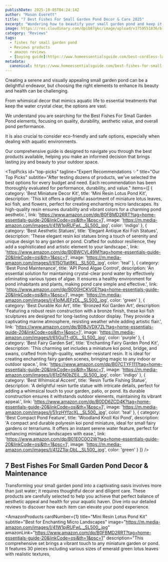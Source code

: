 ```yaml
---
publishDate: 2025-10-05T04:24:14Z
author: "Mason Everett"
title: "7 Best Fishes For Small Garden Pond Decor & Care 2025"
excerpt: "Wondering how to beautify your small garden pond and keep it pristine? We tested top decor and care products to help you choose the best for an enchanting pond."
image: https://res.cloudinary.com/dpib87gkc/image/upload/v1759551836/blog_image_1759551835_cwuisr.webp
category: "Reviews"
tags:
  - fishes for small garden pond
  - Reviews products
  - amazon reviews
  - [buying guide](https://www.homeessentialsguide.com/best-cordless-lawn-mower-small-garden)
metadata:
  canonical: https://www.homeessentialsguide.com/best-fishes-for-small-garden-pond
---
```



<p>Creating a serene and visually appealing small garden pond can be a delightful endeavor, but choosing the right elements to enhance its beauty and health can be challenging.</p>
<p>From whimsical decor that mimics aquatic life to essential treatments that keep the water crystal clear, the options are vast.</p>
<p>We understand you are searching for the Best Fishes For Small Garden Pond elements, focusing on quality, durability, aesthetic value, and overall pond performance.</p>
<p>It is also crucial to consider eco-friendly and safe options, especially when dealing with aquatic environments.</p>
<p>Our comprehensive guide is designed to navigate you through the best products available, helping you make an informed decision that brings lasting joy and beauty to your outdoor space.</p>

<TopPicks
  id="top-picks"
  tagline="Expert Recommendations ✨"
  title="Our Top Picks"
  subtitle="After testing dozens of products, we've selected the best options for every budget and need. Each recommendation has been thoroughly evaluated for performance, durability, and value."
  items={[
    {
      category: 'Best Miniature Decor Kit',
      title: 'Mini Resin Lotus Pond Kit',
      description: 'This kit offers a delightful assortment of miniature lotus leaves, koi fish, and flowers, perfect for creating enchanting micro landscapes. Its high-quality resin ensures durability and vibrant colors for a charming pond aesthetic.',
      link: 'https://www.amazon.com/dp/B0FBMD2RRT?tag=home-essentials-guide-20&linkCode=osi&th=1&psc=1',
      image: 'https://m.media-amazon.com/images/I/41W1pjRUFwL._SL500_.jpg',
      color: 'indigo'
    },
    {
      category: 'Best Aesthetic Statues',
      title: 'Elegant Antique Koi Fish Statues',
      description: 'These elegant resin koi statues bring a touch of serenity and unique design to any garden or pond. Crafted for outdoor resilience, they add a sophisticated and artistic element to your landscape.',
      link: 'https://www.amazon.com/dp/B0BWCVL49M?tag=home-essentials-guide-20&linkCode=osi&th=1&psc=1',
      image: 'https://m.media-amazon.com/images/I/615O1Iat8KL._SL500_.jpg',
      color: 'teal'
    },
    {
      category: 'Best Pond Maintenance',
      title: 'API Pond Algae Control',
      description: 'An essential solution for maintaining crystal-clear pond water by effectively eliminating various types of algae. It ensures a healthy environment for pond inhabitants and plants, making pond care simple and effective.',
      link: 'https://www.amazon.com/dp/B000HCKVGE?tag=home-essentials-guide-20&linkCode=osi&th=1&psc=1',
      image: 'https://m.media-amazon.com/images/I/41plMJEFzDL._SL500_.jpg',
      color: 'green'
    },
    {
      category: 'Best Durable Koi Art',
      title: 'Bronzed Koi Garden Art',
      description: 'Featuring a robust resin construction with a bronze finish, these koi fish sculptures are designed for long-lasting outdoor display. They provide a captivating marine atmosphere, resisting weather while adding artistic flair.',
      link: 'https://www.amazon.com/dp/B0BJVDX7ZL?tag=home-essentials-guide-20&linkCode=osi&th=1&psc=1',
      image: 'https://m.media-amazon.com/images/I/61jGuTf-dOL._SL500_.jpg',
      color: 'purple'
    },
    {
      category: 'Best Fairy Garden Set',
      title: 'Enchanting Fairy Garden Pond Kit',
      description: 'This charming set includes a miniature koi pond, bridge, and swans, crafted from high-quality, weather-resistant resin. It is ideal for creating enchanting fairy garden scenes, bringing magic to any indoor or outdoor space.',
      link: 'https://www.amazon.com/dp/B07CTYF111?tag=home-essentials-guide-20&linkCode=osi&th=1&psc=1',
      image: 'https://m.media-amazon.com/images/I/61zDN0bZEiL._SL500_.jpg',
      color: 'indigo'
    },
    {
      category: 'Best Whimsical Accent',
      title: 'Resin Turtle Fishing Statue',
      description: 'A delightful resin turtle statue with intricate details, perfect for adding a whimsical touch to your garden, patio, or pond. Its durable construction ensures it withstands outdoor elements, maintaining its vibrant appeal.',
      link: 'https://www.amazon.com/dp/B0DD6ZCD4K?tag=home-essentials-guide-20&linkCode=osi&th=1&psc=1',
      image: 'https://m.media-amazon.com/images/I/51rzHYfzcXL._SL500_.jpg',
      color: 'teal'
    },
    {
      category: 'Best Compact Pond Feature',
      title: 'Woodland Knoll Koi Pond',
      description: 'A compact and durable polyresin koi pond miniature, ideal for small fairy gardens or terrariums. It offers an instant serene water feature, perfect for enhancing miniature landscapes with ease.',
      link: 'https://www.amazon.com/dp/B01E0C0O2W?tag=home-essentials-guide-20&linkCode=osi&th=1&psc=1',
      image: 'https://m.media-amazon.com/images/I/412Z1Ia-DbL._SL500_.jpg',
      color: 'green'
    }
  ]}
/>

## 7 Best Fishes For Small Garden Pond Decor & Maintenance

Transforming your small garden pond into a captivating oasis involves more than just water; it requires thoughtful decor and diligent care. These products are carefully selected to help you achieve that perfect balance of aesthetic appeal and health for your aquatic haven. Dive into our detailed reviews to discover how each item can elevate your pond experience.

<AmazonProducts
  cardNumber={1}
  title="Mini Resin Lotus Pond Kit"
  subtitle="Best for Enchanting Micro Landscapes"
  image="https://m.media-amazon.com/images/I/41W1pjRUFwL._SL500_.jpg"
  amazonLink="https://www.amazon.com/dp/B0FBMD2RRT?tag=home-essentials-guide-20&linkCode=osi&th=1&psc=1"
  description="This comprehensive set brings a vibrant touch to any miniature garden or pond. It features 30 pieces including various sizes of emerald green lotus leaves with realistic textures,